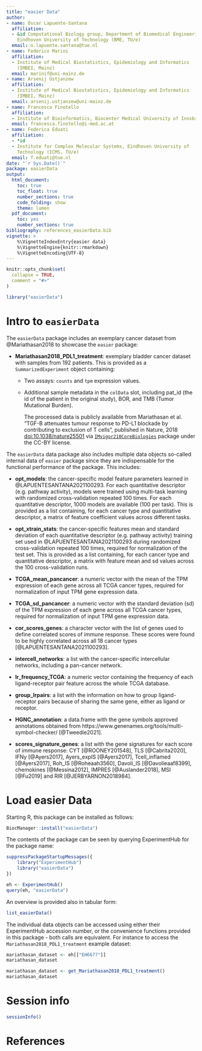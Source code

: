 ```yaml
---
title: "easier Data"
author:
- name: Óscar Lapuente-Santana
  affiliation: 
  - &id Computational Biology group, Department of Biomedical Engineering,
    Eindhoven University of Technology (BME, TU/e)
  email: o.lapuente.santana@tue.nl
- name: Federico Marini
  affiliation:
  - Institute of Medical Biostatistics, Epidemiology and Informatics 
    (IMBEI, Mainz)
  email: marinif@uni-mainz.de
- name: Arsenij Ustjanzew
  affiliation: 
  - Institute of Medical Biostatistics, Epidemiology and Informatics 
    (IMBEI, Mainz)
  email: arsenij.ustjanzew@uni-mainz.de
- name: Francesca Finotello
  affiliation: 
  - Institute of Bioinformatics, Biocenter Medical University of Innsbruck
  email: francesca.finotello@i-med.ac.at
- name: Federica Eduati
  affiliation: 
  - *id
  - Institute for Complex Molecular Systems, Eindhoven University of 
    Technology (ICMS, TU/e)
  email: f.eduati@tue.nl
date: "`r Sys.Date()`"
package: easierData
output: 
  html_document:
    toc: true
    toc_float: true
    number_sections: true
    code_folding: show
    theme: lumen
  pdf_document:
    toc: yes
    number_sections: true
bibliography: references_easierData.bib
vignette: >
    %\VignetteIndexEntry{easier data}
    %\VignetteEngine{knitr::rmarkdown}
    %\VignetteEncoding{UTF-8}
---
```


```r
knitr::opts_chunk$set(
  collapse = TRUE,
  comment = "#>"
)
```

```r
library("easierData")
```

# Intro to `easierData`

The `easierData` package includes an exemplary cancer dataset from
@Mariathasan2018 to showcase the `easier` package:

* **Mariathasan2018_PDL1_treatment**: exemplary bladder cancer dataset 
with samples from 192 patients. This is provided as a `SummarizedExperiment` 
object containing:

  - Two assays: `counts` and `tpm` expression values.
  - Additional sample metadata in the `colData` slot, including pat_id 
    (the id of the patient in the original study), BOR, and
    TMB (Tumor Mutational Burden).
  
    The processed data is publicly available from Mariathasan et al. 
    "TGF-B attenuates tumour response to PD-L1 blockade by contributing 
    to exclusion of T cells", published in Nature, 2018 
    [doi:10.1038/nature25501](https://doi.org/10.1038/nature25501) via 
    [`IMvigor210CoreBiologies`](http://research-pub.gene.com/IMvigor210CoreBiologies/)
    package under the CC-BY license. 
  
The `easierData` data package also includes multiple data objects so-called
internal data of `easier` package since they are indispensable for the 
functional performance of the package. This includes:

* **opt_models**: the cancer-specific model feature parameters learned in @LAPUENTESANTANA2021100293. 
For each quantitative descriptor (e.g. pathway activity), 
models were trained using multi-task learning with randomized cross-validation repeated 
100 times. For each quantitative descriptor, 1000 models are  available (100 per task). 
This is provided as a list containing, for each cancer type and quantitative 
descriptor, a matrix of feature coefficient values across different tasks.
    
* **opt_xtrain_stats**: the cancer-specific features mean and standard deviation of 
each quantitative descriptor (e.g. pathway activity) training set used in 
@LAPUENTESANTANA2021100293 during randomized cross-validation repeated 100 times, 
required for normalization of the test set. This is provided as  a list containing,
for each cancer type and quantitative descriptor, a matrix with feature mean and sd 
values across the 100 cross-validation runs.
    
* **TCGA_mean_pancancer**: a numeric vector with the mean of the TPM expression of 
each gene across all TCGA cancer types, required for normalization of input TPM gene 
expression data.
    
* **TCGA_sd_pancancer**: a numeric vector with the standard deviation (sd) of the 
TPM expression of each gene across all TCGA cancer types, required for normalization 
of input TPM gene expression data.
    
* **cor_scores_genes**: a character vector with the list of genes used to define 
correlated scores of immune response. These scores were found to be highly correlated
across all 18 cancer types [@LAPUENTESANTANA2021100293].
    
* **intercell_networks**: a list with the cancer-specific intercellular networks, 
including a pan-cancer network.
    
* **lr_frequency_TCGA**: a numeric vector containing the frequency of each 
ligand-receptor pair feature across the whole TCGA database.
    
* **group_lrpairs**: a list with the information on how to group ligand-receptor 
pairs because of sharing the same gene, either as ligand or receptor.
    
* **HGNC_annotation**: a data.frame with the gene symbols approved annotations 
obtained from https://www.genenames.org/tools/multi-symbol-checker/ [@Tweedie2021].
    
* **scores_signature_genes**: a list with the gene signatures for each score of 
immune response: CYT [@ROONEY201548], TLS [@Cabrita2020], IFNy [@Ayers2017], 
Ayers_expIS [@Ayers2017], Tcell_inflamed [@Ayers2017], Roh_IS [@Roheaah3560],
Davoli_IS [@Davolieaaf8399], chemokines [@Messina2012], IMPRES [@Auslander2018],
MSI [@Fu2019] and RIR [@JERBYARNON2018984].

# Load easier Data

Starting R, this package can be installed as follows:

```r
BiocManager::install("easierData")
```

The contents of the package can be seen by querying ExperimentHub for the package name:

```r
suppressPackageStartupMessages({
    library("ExperimentHub")
    library("easierData")
})

eh <- ExperimentHub()
query(eh, "easierData")
```

An overview is provided also in tabular form:

```r
list_easierData()
```

The individual data objects can be accessed using either their ExperimentHub accession
number, or the convenience functions provided in this package - both calls are equivalent.
For instance to access the `Mariathasan2018_PDL1_treatment` example dataset:

```r
mariathasan_dataset <- eh[["EH6677"]]
mariathasan_dataset

mariathasan_dataset <- get_Mariathasan2018_PDL1_treatment()
mariathasan_dataset
```

# Session info {-}

```r
sessionInfo()
```

# References {-}
